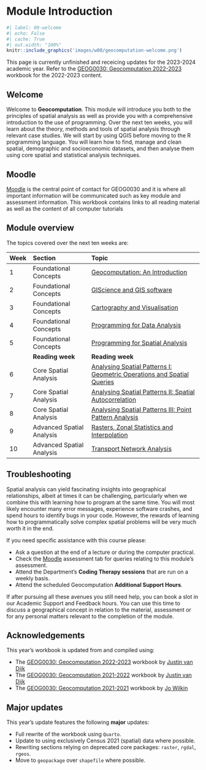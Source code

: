 # Module Introduction { .unnumbered}

```r
#| label: 00-welcome
#| echo: False
#| cache: True
#| out.width: "100%"
knitr::include_graphics('images/w00/geocomputation-welcome.png') 
```

::: {.callout-warning}
This page is currently unfinished and receicing updates for the 2023-2024 academic year. Refer to the [GEOG0030: Geocomputation 2022-2023](https://jtvandijk.github.io/GEOG0030_20222023/) workbook for the 2022-2023 content.
:::

## Welcome { .unnumbered}
Welcome to **Geocomputation**. This module will introduce you both to the principles of spatial analysis as well as provide you with a comprehensive introduction to the use of programming. Over the next ten weeks, you will learn about the theory, methods and tools of spatial analysis through relevant case studies. We will start by using QGIS before moving to the R programming language. You will learn how to find, manage and clean spatial, demographic and socioeconomic datasets, and then analyse them using core spatial and statistical analysis techniques. 

## Moodle { .unnumbered}
[Moodle](https://moodle.ucl.ac.uk/) is the central point of contact for GEOG0030 and it is where all important information will be communicated such as key module and assessment information. This workbook contains links to all reading material as well as the content of all computer tutorials

## Module overview { .unnumbered}
The topics covered over the next ten weeks are:

| Week | Section  | Topic |
| :--- |:---------|:------------------ |
| 1    | Foundational Concepts | [Geocomputation: An Introduction]({{< var urls.w01 >}}) |
| 2    | Foundational Concepts | [GIScience and GIS software]({{< var urls.w02 >}}) | 
| 3    | Foundational Concepts | [Cartography and Visualisation]({{< var urls.w03 >}}) | 
| 4    | Foundational Concepts | [Programming for Data Analysis]({{< var urls.w04 >}}) |
| 5    | Foundational Concepts | [Programming for Spatial Analysis]({{< var urls.w05 >}}) |
|      | **Reading week** | **Reading week** |
| 6    | Core Spatial Analysis | [Analysing Spatial Patterns I: Geometric Operations and Spatial Queries]({{< var urls.w06 >}})|
| 7    | Core Spatial Analysis | [Analysing Spatial Patterns II: Spatial Autocorrelation]({{< var urls.w07 >}})|
| 8    | Core Spatial Analysis | [Analysing Spatial Patterns III: Point Pattern Analysis]({{< var urls.w08 >}}) |
| 9    | Advanced Spatial Analysis | [Rasters, Zonal Statistics and Interpolation]({{< var urls.w09 >}}) | 
| 10   | Advanced Spatial Analysis | [Transport Network Analysis]({{< var urls.w10 >}}) | 

## Troubleshooting { .unnumbered}
Spatial analysis can yield fascinating insights into geographical relationships, albeit at times it can be challenging, particularly when we combine this with learning how to program at the same time. You will most likely encounter many error messages, experience software crashes, and spend hours to identify bugs in your code. However, the rewards of learning how to programmatically solve complex spatial problems will be very much worth it in the end.

If you need specific assistance with this course please:

- Ask a question at the end of a lecture or during the computer practical.
- Check the [Moodle](https://moodle.ucl.ac.uk/) assessment tab for queries relating to this module's assessment.
- Attend the Department's **Coding Therapy sessions** that are run on a weekly basis.
- Attend the scheduled Geocomputation **Additional Support Hours**.

If after pursuing all these avenues you still need help, you can book a slot in our Academic Support and Feedback hours. You can use this time to discuss a geographical concept in relation to the material, assessment or for any personal matters relevant to the completion of the module.

## Acknowledgements { .unnumbered}
This year's workbook is updated from and compiled using:

* The [GEOG0030: Geocomputation 2022-2023](https://jtvandijk.github.io/GEOG0030_20222023/) workbook by [Justin van Dijk](https://www.mappingdutchman.com)
* The [GEOG0030: Geocomputation 2021-2022](https://jtvandijk.github.io/GEOG0030_20212022/) workbook by [Justin van Dijk](https://www.mappingdutchman.com)
* The [GEOG0030: Geocomputation 2021-2021](https://jo-wilkin.github.io/GEOG0030/coursebook/index.html) workbook by [Jo Wilkin](https://github.com/jo-wilkin)

## Major updates { .unnumbered}
::: { .callout-note}
This year's update features the following **major** updates:

* Full rewrite of the workbook using `Quarto`.
* Update to using exclusively Census 2021 (spatial) data where possible.
* Rewriting sections relying on deprecated core packages: `raster`, `rgdal`, `rgeos`.
* Move to `geopackage` over `shapefile` where possible.
:::